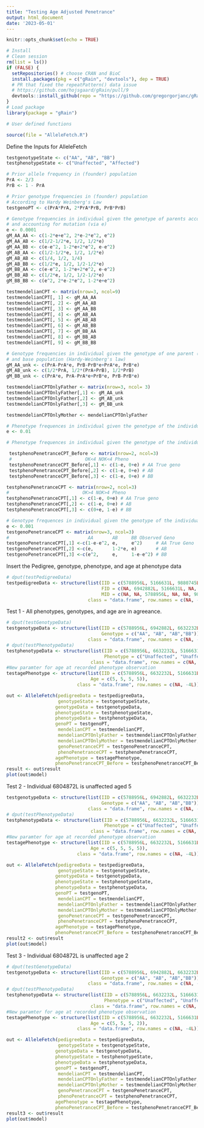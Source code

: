 ```yaml
---
title: "Testing Age Adjusted Penetrance"
output: html_document
date: '2023-05-01'
---
```


```r
knitr::opts_chunk$set(echo = TRUE)

# Install
# Clean session
rm(list = ls())
if (FALSE) {
  setRepositories() # choose CRAN and BioC
  install.packages(pkg = c("gRain", "devtools"), dep = TRUE)
  # PR that fixed the repeatPattern() data issue
  # https://github.com/hojsgaard/gRain/pull/9
  devtools::install_github(repo = "https://github.com/gregorgorjanc/gRain")
}
# Load package
library(package = "gRain")

# User defined functions

source(file = "AlleleFetch.R")
```


Define the Inputs for AlleleFetch
```r
testgenotypeState <- c("AA", "AB", "BB")
testphenotypeState <- c("Unaffected", "Affected")

# Prior allele frequency in (founder) population
PrA <- 2/3
PrB <- 1 - PrA

# Prior genotype frequencies in (founder) population
# According to Hardy Weinberg's Law
testgenoPT <- c(PrA*PrA, 2*PrA*PrB, PrB*PrB)

# Genotype frequencies in individual given the genotype of parents according to Mendel's law
# and accounting for mutation (via e)
e <- 0.0001
gM_AA_AA <- c(1-2*e+e^2, 2*e-2*e^2, e^2)
gM_AA_AB <- c(1/2-1/2*e, 1/2, 1/2*e)
gM_AA_BB <- c(e-e^2, 1-2*e+2*e^2, e-e^2)
gM_AB_AA <- c(1/2-1/2*e, 1/2, 1/2*e)
gM_AB_AB <- c(1/4, 1/2, 1/4)
gM_AB_BB <- c(1/2*e, 1/2, 1/2-1/2*e)
gM_BB_AA <- c(e-e^2, 1-2*e+2*e^2, e-e^2)
gM_BB_AB <- c(1/2*e, 1/2, 1/2-1/2*e)
gM_BB_BB <- c(e^2, 2*e-2*e^2, 1-2*e+e^2)

testmendelianCPT <- matrix(nrow=3, ncol=9)
testmendelianCPT[, 1] <- gM_AA_AA
testmendelianCPT[, 2] <- gM_AA_AB
testmendelianCPT[, 3] <- gM_AA_BB
testmendelianCPT[, 4] <- gM_AB_AA
testmendelianCPT[, 5] <- gM_AB_AB
testmendelianCPT[, 6] <- gM_AB_BB
testmendelianCPT[, 7] <- gM_BB_AA
testmendelianCPT[, 8] <- gM_BB_AB
testmendelianCPT[, 9] <- gM_BB_BB

# Genotype frequencies in individual given the genotype of one parent (Mendel's law with mutation)
# and base population (Hardy-Weinberg's law)
gM_AA_unk <- c(PrA-PrA*e, PrB-PrB*e+PrA*e, PrB*e)
gM_AB_unk <- c(1/2*PrA, 1/2*(PrA+PrB), 1/2*PrB)
gM_BB_unk <- c(PrA*e, PrA-PrA*e+PrB*e, PrB-PrB*e)

testmendelianCPTOnlyFather <- matrix(nrow=3, ncol= 3)
testmendelianCPTOnlyFather[,1] <- gM_AA_unk
testmendelianCPTOnlyFather[,2] <- gM_AB_unk
testmendelianCPTOnlyFather[,3] <- gM_BB_unk

testmendelianCPTOnlyMother <- mendelianCPTOnlyFather

# Phenotype frequences in individual given the genotype of the individual - phenotype penetrance
e <- 0.01

# Phenotype frequences in individual given the genotype of the individual - penetrance

 testphenoPenetranceCPT_Before <- matrix(nrow=2, ncol=3)
 #                           OK<4 NOK<4 Pheno
 testphenoPenetranceCPT_Before[,1] <- c(1-e, 0+e) # AA True geno
 testphenoPenetranceCPT_Before[,2] <- c(1-e, 0+e) # AB
 testphenoPenetranceCPT_Before[,3] <- c(1-e, 0+e) # BB

testphenoPenetranceCPT <- matrix(nrow=2, ncol=3)
#                           OK>4 NOK>4 Pheno
testphenoPenetranceCPT[,1] <- c(1-e, 0+e) # AA True geno
testphenoPenetranceCPT[,2] <- c(1-e, 0+e) # AB
testphenoPenetranceCPT[,3] <- c(0+e, 1-e) # BB

# Genotype frequences in individual given the genotype of the individual - genotype penetrance
e <- 0.001
testgenoPenetranceCPT <- matrix(nrow=3, ncol=3)
#                             AA       AB     BB Observed Geno
testgenoPenetranceCPT[,1] <-c(1-e-e^2, e,     e^2)     # AA True Geno
testgenoPenetranceCPT[,2] <-c(e,       1-2*e, e)       # AB
testgenoPenetranceCPT[,3] <-c(e^2,     e,     1-e-e^2) # BB
```

Insert the Pedigree, genotype, phenotype, and age at phenotype data
```r
# dput(testPedigreeData)
testpedigreeData <- structure(list(IID = c(5788956L, 5166631L, 9880745L, 6942882L, 6632232L, 6804872L),
                                   FID = c(NA, 6942882L, 5166631L, NA, NA, 6632232L),
                                   MID = c(NA, NA, 5788956L, NA, NA, 9880745L)),
                              class = "data.frame", row.names = c(NA, -6L))

```


Test 1 - All phenotypes, genotypes, and age are in agreeance.
```r
# dput(testGenotypeData)
testgenotypeData <- structure(list(IID = c(5788956L, 6942882L, 6632232L, 6804872L),
                                   Genotype = c("AA", "AB", "AB","BB")),
                              class = "data.frame", row.names = c(NA, -4L))
# dput(testPhenotypeData)
testphenotypeData <- structure(list(IID = c(5788956L, 6632232L, 5166631L, 6804872L),
                                    Phenotype = c("Unaffected", "Unaffected", "Unaffected", "Affected")),
                               class = "data.frame", row.names = c(NA, -4L))
#New paramter for age at recorded phenotype observation
testagePhenotype <- structure(list(IID = c(5788956L, 6632232L, 5166631L, 6804872L),
                               Age = c(5, 5, 5, 5)),
                          class = "data.frame", row.names = c(NA, -4L))

out <- AlleleFetch(pedigreeData = testpedigreeData,
                   genotypeState = testgenotypeState,
                  genotypeData = testgenotypeData,
                  phenotypeState = testphenotypeState,
                  phenotypeData = testphenotypeData,
                  genoPT = testgenoPT,
                   mendelianCPT = testmendelianCPT,
                   mendelianCPTOnlyFather = testmendelianCPTOnlyFather,
                   mendelianCPTOnlyMother = testmendelianCPTOnlyMother,
                   genoPenetranceCPT = testgenoPenetranceCPT,
                   phenoPenetranceCPT = testphenoPenetranceCPT,
                  agePhenotype = testagePhenotype,
                  phenoPenetranceCPT_Before = testphenoPenetranceCPT_Before)
result <- out$result
plot(out$model)

```
Test 2 - Individual 6804872L is unaffected aged 5
```r
testgenotypeData <- structure(list(IID = c(5788956L, 6942882L, 6632232L, 6804872L),
                                   Genotype = c("AA", "AB", "AB","BB")),
                              class = "data.frame", row.names = c(NA, -4L))
# dput(testPhenotypeData)
testphenotypeData <- structure(list(IID = c(5788956L, 6632232L, 5166631L, 6804872L),
                                    Phenotype = c("Unaffected", "Unaffected", "Unaffected", "Unaffected")),
                               class = "data.frame", row.names = c(NA, -4L))
#New paramter for age at recorded phenotype observation
testagePhenotype <- structure(list(IID = c(5788956L, 6632232L, 5166631L, 6804872L),
                               Age = c(5, 5, 5, 5)),
                          class = "data.frame", row.names = c(NA, -4L))

out <- AlleleFetch(pedigreeData = testpedigreeData,
                   genotypeState = testgenotypeState,
                  genotypeData = testgenotypeData,
                  phenotypeState = testphenotypeState,
                  phenotypeData = testphenotypeData,
                  genoPT = testgenoPT,
                   mendelianCPT = testmendelianCPT,
                   mendelianCPTOnlyFather = testmendelianCPTOnlyFather,
                   mendelianCPTOnlyMother = testmendelianCPTOnlyMother,
                   genoPenetranceCPT = testgenoPenetranceCPT,
                   phenoPenetranceCPT = testphenoPenetranceCPT,
                  agePhenotype = testagePhenotype,
                  phenoPenetranceCPT_Before = testphenoPenetranceCPT_Before)
result2 <- out$result
plot(out$model)
```


Test 3 - Individual 6804872L is unaffected age 2
```r
# dput(testGenotypeData)
testgenotypeData <- structure(list(IID = c(5788956L, 6942882L, 6632232L, 6804872L),
                                   Genotype = c("AA", "AB", "AB","BB")),
                              class = "data.frame", row.names = c(NA, -4L))
# dput(testPhenotypeData)
testphenotypeData <- structure(list(IID = c(5788956L, 6632232L, 5166631L, 6804872L),
                                    Phenotype = c("Unaffected", "Unaffected", "Unaffected", "Unaffected")),
                               class = "data.frame", row.names = c(NA, -4L))
#New paramter for age at recorded phenotype observation
testagePhenotype <- structure(list(IID = c(5788956L, 6632232L, 5166631L, 6804872L),
                               Age = c(5, 5, 5, 2)),
                          class = "data.frame", row.names = c(NA, -4L))

out <- AlleleFetch(pedigreeData = testpedigreeData,
                   genotypeState = testgenotypeState,
                  genotypeData = testgenotypeData,
                  phenotypeState = testphenotypeState,
                  phenotypeData = testphenotypeData,
                  genoPT = testgenoPT,
                   mendelianCPT = testmendelianCPT,
                   mendelianCPTOnlyFather = testmendelianCPTOnlyFather,
                   mendelianCPTOnlyMother = testmendelianCPTOnlyMother,
                   genoPenetranceCPT = testgenoPenetranceCPT,
                   phenoPenetranceCPT = testphenoPenetranceCPT,
                  agePhenotype = testagePhenotype,
                  phenoPenetranceCPT_Before = testphenoPenetranceCPT_Before)
result3 <- out$result
plot(out$model)

```


